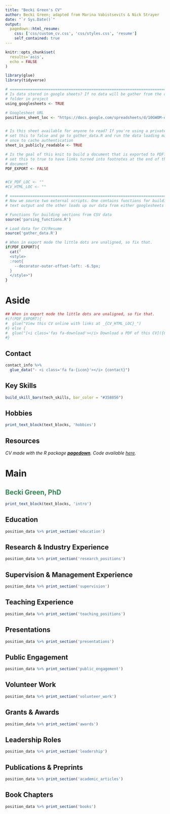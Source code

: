 ```yaml
---
title: "Becki Green's CV"
author: Becki Green; adapted from Marina Vabistsevits & Nick Strayer
date: "`r Sys.Date()`"
output:
  pagedown::html_resume:
    css: ['css/custom_cv.css', 'css/styles.css', 'resume']
    self_contained: true
---
```


```r
knitr::opts_chunk$set(
  results='asis', 
  echo = FALSE
)

library(glue)
library(tidyverse)

# ======================================================================
# Is data stored in google sheets? If no data will be gather from the csvs/
# folder in project
using_googlesheets <- TRUE

# Googlesheet URL
positions_sheet_loc <- "https://docs.google.com/spreadsheets/d/10GWOM-ou86AlEno0mUQSQbt-BU9Lt1XN51tuZ2JKuV4/edit?usp=sharing"


# Is this sheet available for anyone to read? If you're using a private sheet
# set this to false and go to gather_data.R and run the data loading manually
# once to cache authentication
sheet_is_publicly_readable <- TRUE

# Is the goal of this knit to build a document that is exported to PDF? If so
# set this to true to have links turned into footnotes at the end of the
# document
PDF_EXPORT <- FALSE


#CV_PDF_LOC <- ""   
#CV_HTML_LOC <- ""

# ======================================================================
# Now we source two external scripts. One contains functions for building the
# text output and the other loads up our data from either googlesheets or csvs

# Functions for building sections from CSV data
source('parsing_functions.R') 

# Load data for CV/Resume
source('gather_data.R')
```



```r
# When in export mode the little dots are unaligned, so fix that. 
if(PDF_EXPORT){
  cat("
  <style>
  :root{
    --decorator-outer-offset-left: -6.5px;
  }
  </style>")
}
```


Aside
================================================================================


<!---![logo](logo.png){width=100%}--->

```r
## When in export mode the little dots are unaligned, so fix that. 
#if(PDF_EXPORT){
#  glue("View this CV online with links at _{CV_HTML_LOC}_")
#} else {
#  glue("[<i class='fas fa-download'></i> Download a PDF of this CV]({CV_PDF_LOC})")
#}
```

Contact {#contact}
--------------------------------------------------------------------------------

```r
contact_info %>% 
  glue_data("- <i class='fa fa-{icon}'></i> {contact}")
```



Key Skills {#key_skills}
--------------------------------------------------------------------------------

```r
build_skill_bars(tech_skills, bar_color = "#358856")
```


Hobbies
--------------------------------------------------------------------------------

```r
print_text_block(text_blocks, 'hobbies')
```

Resources
--------------------------------------------------------------------------------
*CV made with the R package [**pagedown**](https://github.com/rstudio/pagedown).* 
*Code available [here](https://github.com/beckigreen/cv).*


Main
================================================================================
<span style="color:#358856">Becki Green, PhD</span><br> {#title}
--------------------------------------------------------------------------------

```r
print_text_block(text_blocks, 'intro')
```

Education {data-icon=graduation-cap data-concise=true}
--------------------------------------------------------------------------------

```r
position_data %>% print_section('education')
```


Research & Industry Experience {data-icon=laptop}
--------------------------------------------------------------------------------

```r
position_data %>% print_section('research_positions')
```


Supervision & Management Experience {data-icon=user-friends}
--------------------------------------------------------------------------------

```r
position_data %>% print_section('supervision')
```


Teaching Experience {data-icon=chalkboard-teacher}
--------------------------------------------------------------------------------

```r
position_data %>% print_section('teaching_positions')
```


Presentations {data-icon=comments}
--------------------------------------------------------------------------------

```r
position_data %>% print_section('presentations')
```

Public Engagement {data-icon=users}
--------------------------------------------------------------------------------

```r
position_data %>% print_section('public_engagement')
```

Volunteer Work {data-icon=globe}
--------------------------------------------------------------------------------

```r
position_data %>% print_section('volunteer_work')
```

Grants & Awards {data-icon=trophy}
--------------------------------------------------------------------------------

```r
position_data %>% print_section('awards')
```

Leadership Roles {data-icon=users}
--------------------------------------------------------------------------------

```r
position_data %>% print_section('leadership')
```

Publications & Preprints {data-icon=book}
--------------------------------------------------------------------------------

```r
position_data %>% print_section('academic_articles')
```

Book Chapters {data-icon=book}
--------------------------------------------------------------------------------

```r
position_data %>% print_section('books')
```



